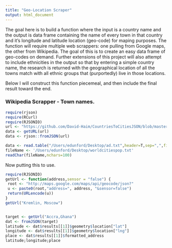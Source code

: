 ```yaml
---
title: "Geo-Location Scraper"
output: html_document
---
```


The goal here is to build a function where the input is a country name and the output is data frame containing the name of every town in that country and it's longitude and latitude location (geo-code) for maping purposes. The function will require multiple web scrappers: one pulling from Google maps, the other from Wikipedia. The goal of this is to create an easy data frame of geo-codes on demand. Further extensions of this project will also attempt to include ethnicities in the output so that by entering a simple country name, the research is returned with the geographical location of all the towns match with all ethnic groups that (purportedly) live in those locations. 

Below I will construct this function piecemeal, and then include the final result toward the end. 

### Wikipedia Scrapper - Town names. 

```r
require(rjson)
require(RCurl)
require(RJSONIO)
url <- "https://github.com/David-Haim/CountriesToCitiesJSON/blob/master/countriesToCities.json"
data <- getURL(url)
data <- rjson::fromJSON(url)

data <- read.table("/Users/edunford/Desktop/ad.txt",header=T,sep=",",fill = T)
fileName <- '/Users/edunford/Desktop/worldcitiespop.txt'
readChar(fileName,nchars=100)
```


Now putting this to use.
```r
require(RJSONIO)
getUrl <- function(address,sensor = "false") {
 root <- "http://maps.google.com/maps/api/geocode/json?"
 u <- paste0(root,"address=", address, "&sensor=false")
 return(URLencode(u))
}
getUrl("Kremlin, Moscow")


target <- getUrl("Accra,Ghana")
dat <- fromJSON(target)
latitude <- dat$results[[1]]$geometry$location["lat"]
longitude <- dat$results[[1]]$geometry$location["lng"]
place <- dat$results[[1]]$formatted_address
latitude;longitude;place
```

























